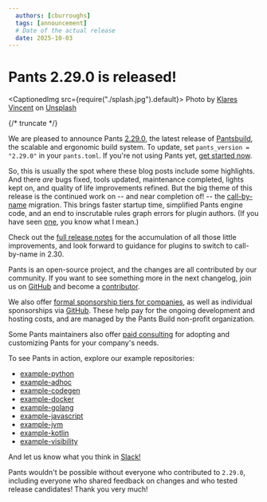 ```yaml
---
  authors: [cburroughs]
  tags: [announcement]
  # Date of the actual release
  date: 2025-10-03
---
```


# Pants 2.29.0 is released!

<CaptionedImg src={require("./splash.jpg").default}>
  Photo by [Klares Vincent](https://unsplash.com/@byvincentk) on
  [Unsplash](https://unsplash.com/photos/ancient-stone-aqueduct-reflected-in-calm-water-Sbhx-SzSWBw)
</CaptionedImg>

{/* truncate */}

We are pleased to announce Pants [2.29.0](https://github.com/pantsbuild/pants/blob/2.29.x/docs/notes/2.29.x.md), the latest release of [Pantsbuild](https://www.pantsbuild.org/), the scalable and ergonomic build system. To update, set `pants_version = "2.29.0"` in your `pants.toml`. If you're not using Pants yet, [get started now](https://www.pantsbuild.org/2.29/docs/getting-started).

So, this is usually the spot where these blog posts include some highlights. And there _are_ bugs fixed, tools updated, maintenance completed, lights kept on, and quality of life improvements refined. But the big theme of this release is the continued work on -- and near completion of! -- the [call-by-name](https://github.com/pantsbuild/pants/issues/21065) migration. This brings faster startup time, simplified Pants engine code, and an end to inscrutable rules graph errors for plugin authors. (If you have seen [one](https://gist.github.com/cburroughs/beb4054b73c377373f1195f20a6a477d), you know what I mean.)

Check out the [full release notes](https://github.com/pantsbuild/pants/blob/2.29.x/docs/notes/2.29.x.md) for the accumulation of all those little improvements, and look forward to guidance for plugins to switch to call-by-name in 2.30.

Pants is an open-source project, and the changes are all contributed by our community. If you want to see something more in the next changelog, join us on [GitHub](https://github.com/pantsbuild/pants) and become a [contributor](https://www.pantsbuild.org/stable/docs/contributions).

We also offer [formal sponsorship tiers for companies](https://www.pantsbuild.org/sponsorship), as well as individual sponsorships via [GitHub](https://github.com/sponsors/pantsbuild). These help pay for the ongoing development and hosting costs, and are managed by the Pants Build non-profit organization.

Some Pants maintainers also offer [paid consulting](https://www.pantsbuild.org/spotlight/service-providers) for adopting and customizing Pants for your company's needs.

To see Pants in action, explore our example repositories:

- [example-python](https://github.com/pantsbuild/example-python)
- [example-adhoc](https://github.com/pantsbuild/example-adhoc/)
- [example-codegen](https://github.com/pantsbuild/example-codegen)
- [example-docker](https://github.com/pantsbuild/example-docker)
- [example-golang](https://github.com/pantsbuild/example-golang)
- [example-javascript](https://github.com/pantsbuild/example-javascript)
- [example-jvm](https://github.com/pantsbuild/example-jvm)
- [example-kotlin](https://github.com/pantsbuild/example-kotlin)
- [example-visibility](https://github.com/pantsbuild/example-visibility)

And let us know what you think in [Slack!](https://www.pantsbuild.org/community/getting-help)

Pants wouldn't be possible without everyone who contributed to `2.29.0`, including everyone who shared feedback on changes and who tested release candidates! Thank you very much!
